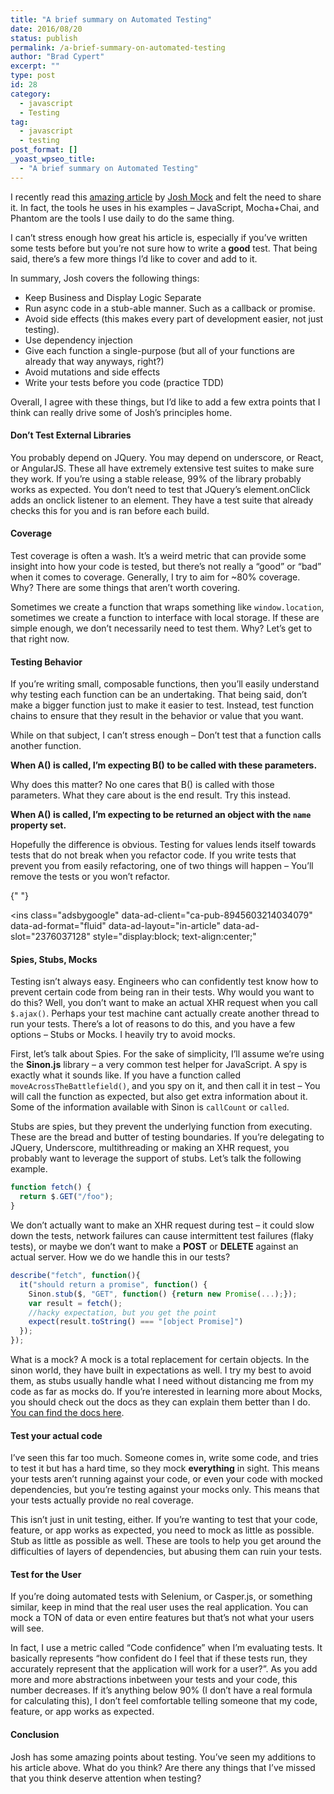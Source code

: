 ```yaml
---
title: "A brief summary on Automated Testing"
date: 2016/08/20
status: publish
permalink: /a-brief-summary-on-automated-testing
author: "Brad Cypert"
excerpt: ""
type: post
id: 28
category:
  - javascript
  - Testing
tag:
  - javascript
  - testing
post_format: []
_yoast_wpseo_title:
  - "A brief summary on Automated Testing"
---
```


I recently read this [amazing article](https://www.toptal.com/javascript/writing-testable-code-in-javascript) by [Josh Mock](https://twitter.com/joshmock) and felt the need to share it. In fact, the tools he uses in his examples – JavaScript, Mocha+Chai, and Phantom are the tools I use daily to do the same thing.

I can’t stress enough how great his article is, especially if you’ve written some tests before but you’re not sure how to write a **good** test. That being said, there’s a few more things I’d like to cover and add to it.

In summary, Josh covers the following things:

- Keep Business and Display Logic Separate
- Run async code in a stub-able manner. Such as a callback or promise.
- Avoid side effects (this makes every part of development easier, not just testing).
- Use dependency injection
- Give each function a single-purpose (but all of your functions are already that way anyways, right?)
- Avoid mutations and side effects
- Write your tests before you code (practice TDD)

Overall, I agree with these things, but I’d like to add a few extra points that I think can really drive some of Josh’s principles home.

#### Don’t Test External Libraries

You probably depend on JQuery. You may depend on underscore, or React, or AngularJS. These all have extremely extensive test suites to make sure they work. If you’re using a stable release, 99% of the library probably works as expected. You don’t need to test that JQuery’s element.onClick adds an onclick listener to an element. They have a test suite that already checks this for you and is ran before each build.

#### Coverage

Test coverage is often a wash. It’s a weird metric that can provide some insight into how your code is tested, but there’s not really a “good” or “bad” when it comes to coverage. Generally, I try to aim for ~80% coverage. Why? There are some things that aren’t worth covering.

Sometimes we create a function that wraps something like `window.location`, sometimes we create a function to interface with local storage. If these are simple enough, we don’t necessarily need to test them. Why? Let’s get to that right now.

#### Testing Behavior

If you’re writing small, composable functions, then you’ll easily understand why testing each function can be an undertaking. That being said, don’t make a bigger function just to make it easier to test. Instead, test function chains to ensure that they result in the behavior or value that you want.

While on that subject, I can’t stress enough – Don’t test that a function calls another function.

**When A() is called, I’m expecting B() to be called with these parameters.**

Why does this matter? No one cares that B() is called with those parameters. What they care about is the end result. Try this instead.

**When A() is called, I’m expecting to be returned an object with the `name` property set.**

Hopefully the difference is obvious. Testing for values lends itself towards tests that do not break when you refactor code. If you write tests that prevent you from easily refactoring, one of two things will happen – You’ll remove the tests or you won’t refactor.

<script async="" src="//pagead2.googlesyndication.com/pagead/js/adsbygoogle.js"></script>{" "}

<ins
  class="adsbygoogle"
  data-ad-client="ca-pub-8945603214034079"
  data-ad-format="fluid"
  data-ad-layout="in-article"
  data-ad-slot="2376037128"
  style="display:block; text-align:center;"
></ins>
<script>(adsbygoogle = window.adsbygoogle || []).push({});</script>

#### Spies, Stubs, Mocks

Testing isn’t always easy. Engineers who can confidently test know how to prevent certain code from being ran in their tests. Why would you want to do this? Well, you don’t want to make an actual XHR request when you call `$.ajax()`. Perhaps your test machine cant actually create another thread to run your tests. There’s a lot of reasons to do this, and you have a few options – Stubs or Mocks. I heavily try to avoid mocks.

First, let’s talk about Spies. For the sake of simplicity, I’ll assume we’re using the **Sinon.js** library – a very common test helper for JavaScript. A spy is exactly what it sounds like. If you have a function called `moveAcrossTheBattlefield()`, and you spy on it, and then call it in test – You will call the function as expected, but also get extra information about it. Some of the information available with Sinon is `callCount` or `called`.

Stubs are spies, but they prevent the underlying function from executing. These are the bread and butter of testing boundaries. If you’re delegating to JQuery, Underscore, multithreading or making an XHR request, you probably want to leverage the support of stubs. Let’s talk the following example.

```javascript
function fetch() {
  return $.GET("/foo");
}
```

We don’t actually want to make an XHR request during test – it could slow down the tests, network failures can cause intermittent test failures (flaky tests), or maybe we don’t want to make a **POST** or **DELETE** against an actual server. How we do we handle this in our tests?

```javascript
describe("fetch", function(){
  it("should return a promise", function() {
    Sinon.stub($, "GET", function() {return new Promise(...);});
    var result = fetch();
    //hacky expectation, but you get the point
    expect(result.toString() === "[object Promise]")
  });
});

```

What is a mock? A mock is a total replacement for certain objects. In the sinon world, they have built in expectations as well. I try my best to avoid them, as stubs usually handle what I need without distancing me from my code as far as mocks do. If you’re interested in learning more about Mocks, you should check out the docs as they can explain them better than I do. [You can find the docs here](http://sinonjs.org/).

#### Test your actual code

I’ve seen this far too much. Someone comes in, write some code, and tries to test it but has a hard time, so they mock **everything** in sight. This means your tests aren’t running against your code, or even your code with mocked dependencies, but you’re testing against your mocks only. This means that your tests actually provide no real coverage.

This isn’t just in unit testing, either. If you’re wanting to test that your code, feature, or app works as expected, you need to mock as little as possible. Stub as little as possible as well. These are tools to help you get around the difficulties of layers of dependencies, but abusing them can ruin your tests.

#### Test for the User

If you’re doing automated tests with Selenium, or Casper.js, or something similar, keep in mind that the real user uses the real application. You can mock a TON of data or even entire features but that’s not what your users will see.

In fact, I use a metric called “Code confidence” when I’m evaluating tests. It basically represents “how confident do I feel that if these tests run, they accurately represent that the application will work for a user?”. As you add more and more abstractions inbetween your tests and your code, this number decreases. If it’s anything below 90% (I don’t have a real formula for calculating this), I don’t feel comfortable telling someone that my code, feature, or app works as expected.

#### Conclusion

Josh has some amazing points about testing. You’ve seen my additions to his article above. What do you think? Are there any things that I’ve missed that you think deserve attention when testing?
